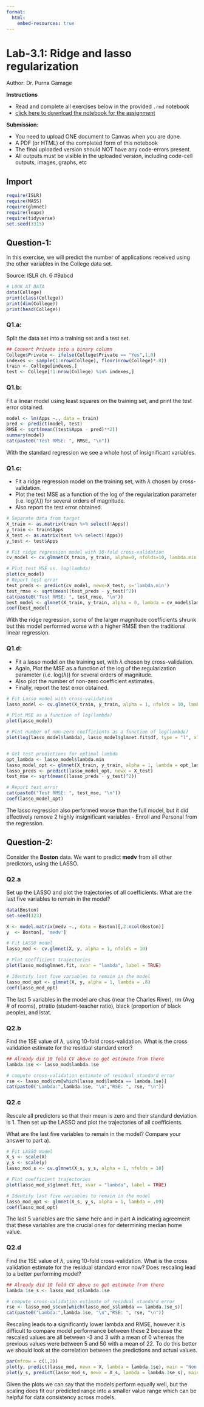 ```yaml
---
format:
  html:
    embed-resources: true
---
```


# Lab-3.1: Ridge and lasso regularization
Author: Dr. Purna Gamage

**Instructions**

* Read and complete all exercises below in the provided `.rmd` notebook 
* [click here to download the notebook for the assignment](lab-3.1.rmd.zip)

**Submission:**

* You need to upload ONE document to Canvas when you are done. 
* A PDF (or HTML) of the completed form of this notebook
* The final uploaded version should NOT have any code-errors present. 
* All outputs must be visible in the uploaded version, including code-cell outputs, images, graphs, etc

## Import

```r

require(ISLR)
require(MASS)
require(glmnet)
require(leaps)
require(tidyverse)
set.seed(3315)
```

## Question-1: 

In this exercise, we will predict the number of applications received using the other variables in the College data set.

Source: ISLR ch. 6 #9abcd

```r

# LOOK AT DATA
data(College)
print(class(College))
print(dim(College))
print(head(College))
```

### Q1.a: 
Split the data set into a training set and a test set.

```r
## Convert Private into a binary column
College$Private <- ifelse(College$Private == "Yes",1,0)
indexes <- sample(1:nrow(College), floor(nrow(College)*.8))
train <- College[indexes,]
test <- College[!1:nrow(College) %in% indexes,]
```


### Q1.b: 
Fit a linear model using least squares on the training set, and print the test error obtained.

```r
model <- lm(Apps ~., data = train)
pred <- predict(model, test)
RMSE <- sqrt(mean((test$Apps - pred)**2))
summary(model)
cat(paste0("Test RMSE: ", RMSE, "\n"))
```
With the standard regression we see a whole host of insignificant variables.

### Q1.c: 
* Fit a ridge regression model on the training set, with $\lambda$ chosen by cross-validation. 
* Plot the test MSE as a function of the log of the regularization parameter (i.e. log($\lambda$)) for several orders of magnitude.
* Also report the test error obtained.

```r
# Separate data from target 
X_train <- as.matrix(train %>% select(!Apps))
y_train <- train$Apps
X_test <- as.matrix(test %>% select(!Apps))
y_test <- test$Apps

# Fit ridge regression model with 10-fold cross-validation
cv_model <- cv.glmnet(X_train, y_train, alpha=0, nfolds=10, lambda.min.ratio = .000001)

# Plot test MSE vs. log(lambda)
plot(cv_model)
# Report test error
test_preds <- predict(cv_model, newx=X_test, s='lambda.min')
test_rmse <- sqrt(mean((test_preds - y_test)^2))
cat(paste0("Test RMSE: ", test_rmse, "\n"))
best_model <- glmnet(X_train, y_train, alpha = 0, lambda = cv_model$lambda.min)
coef(best_model)
```
With the ridge regression, some of the larger magnitude coefficients shrunk but this model performed worse with a higher RMSE then the traditional linear regression.

### Q1.d: 
* Fit a lasso model on the training set, with $\lambda$ chosen by cross-validation. 
* Again, Plot the MSE as a function of the log of the regularization parameter (i.e. log($\lambda$)) for several orders of magnitude.
* Also plot the number of non-zero coefficient estimates.
* Finally, report the test error obtained.

```r
# Fit Lasso model with cross-validation
lasso_model <- cv.glmnet(X_train, y_train, alpha = 1, nfolds = 10, lambda.min.ratio = 1e-4)

# Plot MSE as a function of log(lambda)
plot(lasso_model)

# Plot number of non-zero coefficients as a function of log(lambda)
plot(log(lasso_model$lambda), lasso_model$glmnet.fit$df, type = "l", xlab = "log(lambda)", ylab = "Number of non-zero coefficients")


# Get test predictions for optimal lambda
opt_lambda <- lasso_model$lambda.min
lasso_model_opt <- glmnet(X_train, y_train, alpha = 1, lambda = opt_lambda)
lasso_preds <- predict(lasso_model_opt, newx = X_test)
test_mse <- sqrt(mean((lasso_preds - y_test)^2))

# Report test error
cat(paste0("Test RMSE: ", test_mse, "\n"))
coef(lasso_model_opt)
```
The lasso regression also performed worse than the full model, but it did effectively remove 2 highly insignificant variables - Enroll and Personal from the regression.

## Question-2: 

Consider the __Boston__ data. We want to predict __medv__ from all other predictors, using the LASSO.

### Q2.a
Set up the LASSO and plot the trajectories of all coefficients. What are the last five variables to remain in the model? 

```r
data(Boston)
set.seed(123)

X <- model.matrix(medv ~., data = Boston)[,2:ncol(Boston)]
y  <- Boston[, 'medv']

# Fit LASSO model
lasso_mod <- cv.glmnet(X, y, alpha = 1, nfolds = 10)

# Plot coefficient trajectories
plot(lasso_mod$glmnet.fit, xvar = "lambda", label = TRUE)

# Identify last five variables to remain in the model
lasso_mod_opt <- glmnet(X, y, alpha = 1, lambda = .8)
coef(lasso_mod_opt)
```
The last 5 variables in the model are chas (near the Charles River), rm (Avg # of rooms), ptratio (student-teacher ratio), black (proportion of black people), and lstat.


### Q2.b 
Find the 1SE value of $\lambda$, using 10-fold cross-validation. What is the cross validation estimate for the residual standard error? 

```r
## Already did 10 fold CV above so get estimate from there
lambda.1se <- lasso_mod$lambda.1se

# compute cross-validation estimate of residual standard error
rse <- lasso_mod$cvm[which(lasso_mod$lambda == lambda.1se)]
cat(paste0("Lambda:",lambda.1se, "\n","RSE: ", rse, "\n"))

```




### Q2.c 
Rescale all predictors so that their mean is zero and their standard deviation is 1. Then set up the LASSO  and plot the trajectories of all coefficients. 

What are the last five variables to remain in the model? Compare  your answer to part a).

```r
# Fit LASSO model
X_s <- scale(X)
y_s <- scale(y)
lasso_mod_s <- cv.glmnet(X_s, y_s, alpha = 1, nfolds = 10)

# Plot coefficient trajectories
plot(lasso_mod_s$glmnet.fit, xvar = "lambda", label = TRUE)

# Identify last five variables to remain in the model
lasso_mod_opt <- glmnet(X_s, y_s, alpha = 1, lambda = .09)
coef(lasso_mod_opt)
```

The last 5 variables are the same here and in part A indicating agreement that these variables are the crucial ones for determining median home value.


### Q2.d 
Find the 1SE value of $\lambda$, using 10-fold cross-validation. What is the cross validation estimate for the residual standard error now? Does rescaling lead to a better performing model? 

```r
## Already did 10 fold CV above so get estimate from there
lambda.1se_s <- lasso_mod_s$lambda.1se

# compute cross-validation estimate of residual standard error
rse <- lasso_mod_s$cvm[which(lasso_mod_s$lambda == lambda.1se_s)]
cat(paste0("Lambda:",lambda.1se, "\n","RSE: ", rse, "\n"))
```
Rescaling leads to a significantly lower lambda and RMSE, however it is difficult to compare model performance between these 2 because the rescaled values are all between -3 and 3 with a mean of 0 whereas the previous values were between 5 and 50 with a mean of 22. To do this better we should look at the correlation between the predictions and actual values.

```r
par(mfrow = c(1,2))
plot(y, predict(lasso_mod, newx = X, lambda = lambda.1se), main = "Non Scaled Pred vs. Actual", ylab = "Pred")
plot(y_s, predict(lasso_mod_s, newx = X_s, lambda = lambda.1se_s), main = "Scaled Pred vs. Actual", ylab = "Pred_S")
```

Given the plots we can say that the models perform equally well, but the scaling does fit our predicted range into a smaller value range which can be helpful for data consistency across models.


